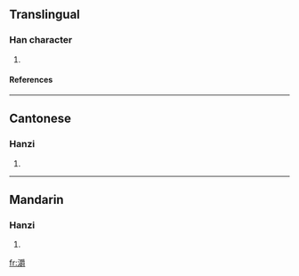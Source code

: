 ==Translingual==
===Han character===
{{Han char|rn=85|rad=水|as=18|sn=21|four=3214<sub>6</sub>|canj=水月田戈 (EBWI)}}
# {{defn|Han|sort=水18}}
====References====
{{Han ref|kx=0662.110|dkj=18735|dj=1071.140|hdz=31789.030|uh=7042|ud=28738|bh=F461|bd=62561}}

----
==Cantonese==
===Hanzi===
{{yue-hanzi|jyut=|y=juk1}}
# {{defn|Cantonese}}

----
==Mandarin==
===Hanzi===
{{cmn-hanzi|pin=[[zhuó]] (zhuo2)|wg=cho<sup>2</sup>}}
# {{defn|Mandarin}}

[[fr:灂]]